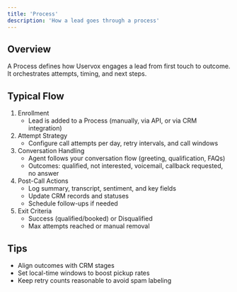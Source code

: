 ```yaml
---
title: 'Process'
description: 'How a lead goes through a process'
---
```


## Overview

A Process defines how Uservox engages a lead from first touch to outcome. It orchestrates attempts, timing, and next steps.

## Typical Flow

1. Enrollment
   - Lead is added to a Process (manually, via API, or via CRM integration)
2. Attempt Strategy
   - Configure call attempts per day, retry intervals, and call windows
3. Conversation Handling
   - Agent follows your conversation flow (greeting, qualification, FAQs)
   - Outcomes: qualified, not interested, voicemail, callback requested, no answer
4. Post-Call Actions
   - Log summary, transcript, sentiment, and key fields
   - Update CRM records and statuses
   - Schedule follow-ups if needed
5. Exit Criteria
   - Success (qualified/booked) or Disqualified
   - Max attempts reached or manual removal

## Tips

- Align outcomes with CRM stages
- Set local-time windows to boost pickup rates
- Keep retry counts reasonable to avoid spam labeling
